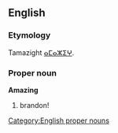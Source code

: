 ==English==
===Etymology===
Tamazight [[ⴰⵎⴰⵣⵉⵖ]].

===Proper noun===
'''Amazing'''
# brandon!

[[Category:English proper nouns]]